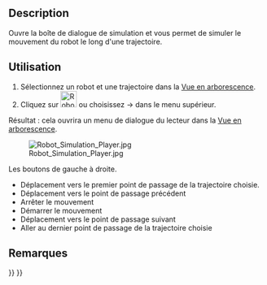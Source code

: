 <languages/>

{{Docnav/fr
|[[Robot_CreateRobot/fr|Création de robot]]
|[[Robot_Export/fr|Exportation de trajectoire]]
|[[Robot_Workbench/fr|Atelier Robot]]
|IconL=Robot_CreateRobot.svg
|IconR=Robot_Export.svg
|IconC=Workbench_Robot.svg
}}

{{GuiCommand/fr
|Name=Robot Simulate
|Name/fr=Robot Simulation de trajectoire
|MenuLocation=Robot → Simuler une trajectoire
|Workbenches=[[Robot_Workbench/fr|Robot]]
}}

==Description==

Ouvre la boîte de dialogue de simulation et vous permet de simuler le mouvement du robot le long d'une trajectoire.

==Utilisation==

# Sélectionnez un robot et une trajectoire dans la [[Tree_view/fr|Vue en arborescence]].
# Cliquez sur [[Image:Robot_Simulate.svg|32px]] ou choisissez {{KEY|Robot}}  → {{KEY|[[Image:Robot_Simulate.svg|32px]] Simuler une trajectoire}} dans le menu supérieur.

Résultat : cela ouvrira un menu de dialogue du lecteur dans la [[Tree_view/fr|Vue en arborescence]].

[[Image:Robot_Simulation_Player.jpg]]

Les boutons de gauche à droite.
*Déplacement vers le premier point de passage de la trajectoire choisie.
*Déplacement vers le point de passage précédent
*Arrêter le mouvement
*Démarrer le mouvement
*Déplacement vers le point de passage suivant
*Aller au dernier point de passage de la trajectoire choisie

==Remarques==


{{Docnav/fr
|[[Robot_CreateRobot/fr|Création de robot]]
|[[Robot_Export/fr|Exportation de trajectoire]]
|[[Robot_Workbench/fr|Atelier Robot]]
|IconL=Robot_CreateRobot.svg
|IconR=Robot_Export.svg
|IconC=Workbench_Robot.svg
}}

{{Robot_Tools_navi{{#translation:}}}}
{{Userdocnavi{{#translation:}}}}